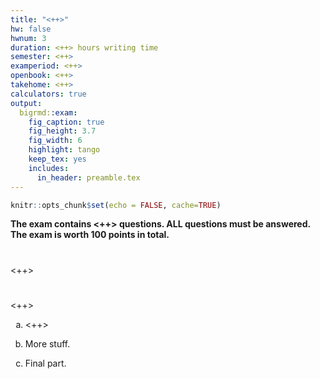 ```yaml
---
title: "<++>"
hw: false
hwnum: 3
duration: <++> hours writing time
semester: <++>
examperiod: <++>
openbook: <++>
takehome: <++>
calculators: true
output:
  bigrmd::exam:
    fig_caption: true
    fig_height: 3.7
    fig_width: 6
    highlight: tango
    keep_tex: yes
    includes:
      in_header: preamble.tex
---
```



```r
knitr::opts_chunk$set(echo = FALSE, cache=TRUE)
```

**The exam contains <++> questions. ALL questions must be answered. The exam is worth 100 points in total.**

\vspace*{2cm}


#
<++>

\points{20}

#
<++>

(a) <++>  \points{4}

(b) More stuff. \points{10}

(c) Final part. \points{6}
